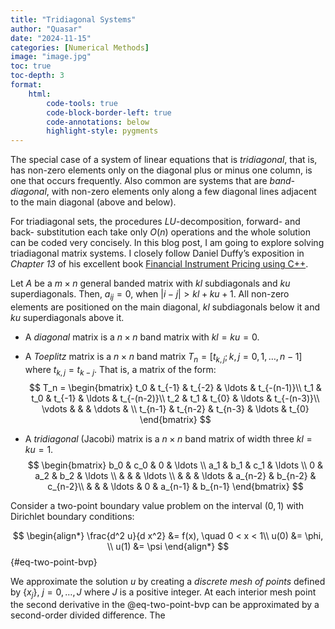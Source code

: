 ```yaml
---
title: "Tridiagonal Systems"
author: "Quasar"
date: "2024-11-15"
categories: [Numerical Methods]      
image: "image.jpg"
toc: true
toc-depth: 3
format:
    html:
        code-tools: true
        code-block-border-left: true
        code-annotations: below
        highlight-style: pygments
---
```


The special case of a system of linear equations that is *tridiagonal*, that is, has non-zero elements only on the diagonal plus or minus one column, is one that occurs frequently. Also common are systems that are *band-diagonal*, with non-zero elements only along a few diagonal lines adjacent to the main diagonal (above and below).

For triadiagonal sets, the procedures $LU$-decomposition, forward- and back- substitution each take only $O(n)$ operations and the whole solution can be coded very concisely. In this blog post, I am going to explore solving triadiagonal matrix systems. I closely follow Daniel Duffy's exposition in *Chapter 13* of his excellent book [Financial Instrument Pricing using C++](https://www.amazon.co.uk/Financial-Instrument-Pricing-Using-Finance-ebook/dp/B07H51DPQP/ref=sr_1_1?crid=35L1ITLEUA1S&dib=eyJ2IjoiMSJ9.FeGDbbRPp2NQKdDQycirWzCkF5j0TlM92l9p6jCKk-U.9ZQRlCNBa5pshnZTad_fcM8KxN4SyD60z1tCbwwwE-g&dib_tag=se&keywords=Financial+Instrument+Pricing+Using+C%2B%2B&nsdOptOutParam=true&qid=1731655789&sprefix=financial+instrument+pricing+using+c%2B%2B%2Caps%2C177&sr=8-1).

Let $A$ be a $m \times n$ general banded matrix with $kl$ subdiagonals and $ku$ superdiagonals. Then, $a_{ij}=0$, when $|i - j| > kl + ku  + 1$. All non-zero elements are positioned on the main diagonal, $kl$ subdiagonals below it and $ku$ superdiagonals above it. 

- A *diagonal* matrix is a $n \times n$ band matrix with $kl = ku = 0$.
- A *Toeplitz* matrix is a $n \times n$ band matrix $T_n=[t_{k,j};k,j=0,1,\ldots,n-1]$ where $t_{k,j}=t_{k-j}$. That is, a matrix of the form:
$$
T_n = \begin{bmatrix}
t_0 & t_{-1} & t_{-2} & \ldots & t_{-(n-1)}\\
t_1 & t_0 & t_{-1} & \ldots & t_{-(n-2)}\\
t_2 & t_1 & t_{0} & \ldots & t_{-(n-3)}\\
\vdots & & & \ddots & \\
t_{n-1} & t_{n-2} & t_{n-3} & \ldots & t_{0}
\end{bmatrix}
$$

- A *tridiagonal* (Jacobi) matrix is a $n \times n$ band matrix of width three $kl = ku = 1$. 
$$
\begin{bmatrix}
b_0 & c_0 & 0 & \ldots \\
a_1 & b_1 & c_1 & \ldots \\
0 & a_2 & b_2 & \ldots \\
& & & \ldots \\
& & & \ldots & a_{n-2} & b_{n-2} & c_{n-2}\\
& & & \ldots & 0 & a_{n-1} & b_{n-1}
\end{bmatrix}
$$

Consider a two-point boundary value problem on the interval $(0,1)$ with Dirichlet boundary conditions:

$$
\begin{align*}
\frac{d^2 u}{d x^2} &= f(x), \quad 0 < x < 1\\
u(0) &= \phi, \\
u(1) &= \psi 
\end{align*}
$$ {#eq-two-point-bvp}

We approximate the solution $u$ by creating a *discrete mesh of points* defined by $\{x_j\}$, $j=0,\ldots,J$ where $J$ is a positive integer. At each interior mesh point the second derivative in the @eq-two-point-bvp can be approximated by a second-order divided difference. The 


